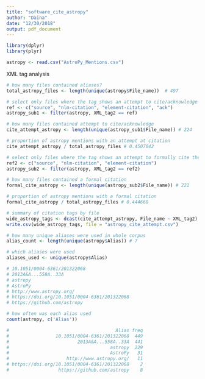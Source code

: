 ```yaml
---
title: "software_cite_astropy"
author: "Daina"
date: "12/30/2018"
output: pdf_document
---
```


```r
library(dplyr)
library(plyr)

astropy <- read.csv("AstroPy_Mentions.csv")
```

XML tag analysis
```r
# how many files contained aliases?
total_astropy_files <- length(unique(astropy$File_name))  # 497

# select only files where the tag shows an attempt to cite/acknowledge (astropy_sub1)
ref <- c("source", "nlm-citation", "element-citation", "ack")
astropy_sub1 <- filter(astropy, XML_tag2 == ref)

# how many files contained attempt to cite/acknowledge
cite_attempt_astropy <- length(unique(astropy_sub1$File_name)) # 224

# proportion of astropy mentions with an attempt at citation
cite_attempt_astropy / total_astropy_files # 0.4507042

# select only files where the tag shows an attempt to formally cite the software (astropy_sub2)
ref2 <- c("source", "nlm-citation", "element-citation")
astropy_sub2 <- filter(astropy, XML_tag2 == ref2)

# how many files contained a formal citation
formal_cite_astropy <- length(unique(astropy_sub2$File_name)) # 221

# proportion of astropy mentions with a formal citation
formal_cite_astropy / total_astropy_files # 0.444668

# summary of citation tags by file
wide_astropy_tags <- dcast(cite_attempt_astropy, File_name ~ XML_tag2)
write.csv(wide_astropy_tags, file = "astropy_cite_attempt.csv")

# how many unique aliases were used in whole corpus
alias_count <- length(unique(astropy$Alias)) # 7

# which aliases were used
aliases_used <- unique(astropy$Alias)

# 10.1051/0004-6361/201322068
# 2013A&A...558A..33A
# astropy
# AstroPy
# http://www.astropy.org/
# https://doi.org/10.1051/0004-6361/201322068
# https://github.com/astropy

# how often was each alias used
count(astropy, c('Alias'))

#                                       Alias freq
#                 10.1051/0004-6361/201322068  449
#                         2013A&A...558A..33A  441
#                                     astropy  229
#                                     AstroPy   31
#                     http://www.astropy.org/   11
# https://doi.org/10.1051/0004-6361/201322068    2
#                  https://github.com/astropy    8

```